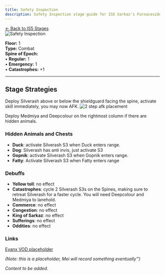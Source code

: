 ```yaml
---
title: Safety Inspection
description: Safety Inspection stage guide for IS5 Sarkaz's Furnaceside Fables
---
```


<div class="back-button-container">
  <a href="/is5-sarkaz/stages/" class="back-button">
    <span class="back-arrow">←</span>
    <span class="back-text">Back to IS5 Stages</span>
  </a>
</div>


<img src="/stages/is5/safety-inspection.png" alt="Safety Inspection" />

**Floor:** 1  
**Type:** Combat  
**Spine of Epoch:**<br />
• **Regular:** 1<br />
• **Emergency:** 1<br />
• **Catastrophes:** +1

---

## Stage Strategies


<StrategySection title="Vanguard / Guard Strategy" author="Mei of May">
  Deploy Silverash above or below the shieldguard facing the spine, activate skill immediately, you may now AFK.
  
  <img src="/guides/is5-sarkaz/stage-guides/safety-inspection/2 step AFK placements.png" alt="2 step afk placement" />
  
  Deploy Medmiya and Deepcolour on the rightmost column if there are hidden animals.

  ### Hidden Animals and Chests
  - **Duck**: activate Silverash S3 when Duck enters range.
  - **Dog**: Silverash has anti invis, just activate S3
  - **Gopnik**: activate Silverash S3 when Gopnik enters range.
  - **Fatty**: Activate Silverash S3 when Fatty enters range

  ### Debuffs

  * **Yellow toll**: no effect 
  * **Catastrophes**: cycle 2 Silverash S3s on the Spines, making sure to retreat Silverash for a faster cycle. You will need Deepcolour and Medmiya to lanehold. 
  * **Commerce**: no effect
  * **Congestion**: no effect
  * **King of Sarkaz**: no effect
  * **Sufferings**: no effect
  * **Oddities**: no effect

  ### Links
  [Eyanx VOD placeholder](https://www.bilibili.com/video/BV1ag5jzDExh) 

  *(Note: this is a placeholder, Mei will record something eventually™)*

  *Content to be added.*
</StrategySection>
